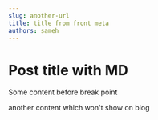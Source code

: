 ```yaml
---
slug: another-url
title: title from front meta
authors: sameh
---
```


# Post title with MD

Some content before break point

<!-- truncate -->

another content which won't show on blog
